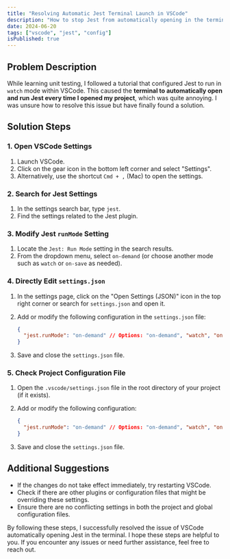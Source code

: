```yaml
---
title: "Resolving Automatic Jest Terminal Launch in VSCode"
description: "How to stop Jest from automatically opening in the terminal every time you open a project in VSCode."
date: 2024-06-20
tags: ["vscode", "jest", "config"]
isPublished: true
---
```


## Problem Description

While learning unit testing, I followed a tutorial that configured Jest to run in `watch` mode within VSCode. This caused the **terminal to automatically open and run Jest every time I opened my project**, which was quite annoying. I was unsure how to resolve this issue but have finally found a solution.

## Solution Steps

### 1. Open VSCode Settings

1. Launch VSCode.
2. Click on the gear icon in the bottom left corner and select "Settings".
3. Alternatively, use the shortcut `Cmd + ,` (Mac) to open the settings.

### 2. Search for Jest Settings

1. In the settings search bar, type `jest`.
2. Find the settings related to the Jest plugin.

### 3. Modify Jest `runMode` Setting

1. Locate the `Jest: Run Mode` setting in the search results.
2. From the dropdown menu, select `on-demand` (or choose another mode such as `watch` or `on-save` as needed).

### 4. Directly Edit `settings.json`

1. In the settings page, click on the "Open Settings (JSON)" icon in the top right corner or search for `settings.json` and open it.
2. Add or modify the following configuration in the `settings.json` file:

   ```json
   {
     "jest.runMode": "on-demand" // Options: "on-demand", "watch", "on-save"
   }
   ```

3. Save and close the `settings.json` file.

### 5. Check Project Configuration File

1. Open the `.vscode/settings.json` file in the root directory of your project (if it exists).
2. Add or modify the following configuration:

   ```json
   {
     "jest.runMode": "on-demand" // Options: "on-demand", "watch", "on-save"
   }
   ```

3. Save and close the `settings.json` file.

## Additional Suggestions

- If the changes do not take effect immediately, try restarting VSCode.
- Check if there are other plugins or configuration files that might be overriding these settings.
- Ensure there are no conflicting settings in both the project and global configuration files.

By following these steps, I successfully resolved the issue of VSCode automatically opening Jest in the terminal. I hope these steps are helpful to you. If you encounter any issues or need further assistance, feel free to reach out.
